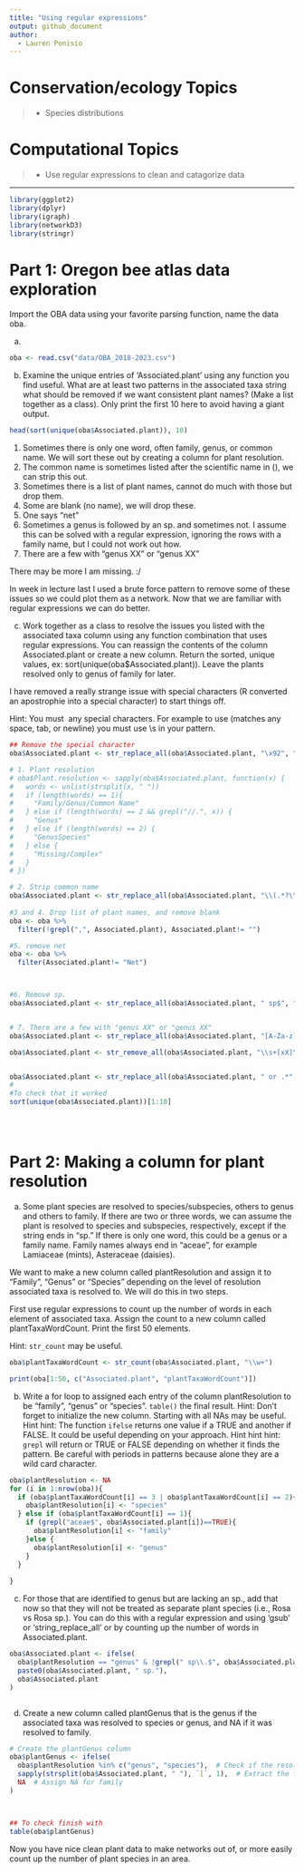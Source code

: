 ```yaml
---
title: "Using regular expressions"
output: github_document
author:
  - Lauren Ponisio
---
```


<!-- Lesson Overview -->

# Conservation/ecology Topics 

> - Species distributions 

# Computational Topics
> -  Use regular expressions to clean and catagorize data

-------------------------------
```r
library(ggplot2)
library(dplyr)
library(igraph)
library(networkD3)
library(stringr)
```

# Part 1: Oregon bee atlas data exploration 

Import the OBA data using your favorite parsing function, name the data oba. 

a. 
```r
oba <- read.csv("data/OBA_2018-2023.csv")

```


b. Examine the unique entries of 'Associated.plant' using any function you find useful. What are at least two patterns in the associated taxa string what should be removed if we want consistent plant names? (Make a list together as a class). Only print the first 10 here to avoid having a giant output. 


```r
head(sort(unique(oba$Associated.plant)), 10)


```


1. Sometimes there is only one word, often family, genus, or common name. We will sort these out by creating a column for plant resolution.
2. The common name is sometimes listed after the scientific name in (), we can strip this out.
3. Sometimes there is a list of plant names, cannot do much with those but drop them. 
4. Some are blank (no name), we will drop these. 
5. One says "net"
6. Sometimes a genus is followed by an sp. and sometimes not. I assume this can be solved with a regular expression, ignoring the rows with a family name, but I could not work out how. 
7. There are a few with "genus XX" or "genus XX"

There may be more I am missing. :/ 

In week in lecture last I used a brute force pattern to remove some of these issues so we could plot them as a network. Now that we are familiar with regular expressions we can do better. 

c. Work together as a class to resolve the issues you listed with the associated taxa column using any function combination that uses regular expressions. You can reassign the contents of the column Associated.plant or create a new column. Return the sorted, unique values, ex: sort(unique(oba$Associated.plant)). Leave the plants resolved only to genus of family for later. 

I have removed a really strange issue with special characters (R converted an apostrophie into a special character) to start things off. 

Hint: You must \ any special characters. For example to use \s (matches any space, tab, or newline) you must use \\s in your pattern.

```r

## Remove the special character
oba$Associated.plant <- str_replace_all(oba$Associated.plant, "\x92", "")

# 1. Plant resolution
# oba$Plant.resolution <- sapply(oba$Associated.plant, function(x) {
#   words <- unlist(strsplit(x, " "))
#   if (length(words) == 1){
#     "Family/Genus/Common Name"
#   } else if (length(words) == 2 && grepl("//.", x)) {
#     "Genus"
#   } else if (length(words) == 2) {
#     "GenusSpecies"
#   } else {
#     "Missing/Complex"
#   }
# })

# 2. Strip common name
oba$Associated.plant <- str_replace_all(oba$Associated.plant, "\\(.*?\\)", "")
 
#3 and 4. Drop list of plant names, and remove blank
oba <- oba %>%
  filter(!grepl(",", Associated.plant), Associated.plant!= "")

#5. remove net
oba <- oba %>%
  filter(Associated.plant!= "Net")



#6. Remove sp.
oba$Associated.plant <- str_replace_all(oba$Associated.plant, " sp$", " sp.")


# 7. There are a few with "genus XX" or "genus XX"
oba$Associated.plant <- str_replace_all(oba$Associated.plant, "[A-Za-z]++[Xx]", "")

oba$Associated.plant <- str_remove_all(oba$Associated.plant, "\\s+[xX]\\s+")


oba$Associated.plant <- str_replace_all(oba$Associated.plant, " or .*", "")
#
#To check that it worked
sort(unique(oba$Associated.plant))[1:10]





```

# Part 2: Making a column for plant resolution

a. Some plant species are resolved to species/subspecies, others to genus and others to family. If there are two or three words, we can assume the plant is resolved to species and subspecies, respectively, except if the string ends in "sp." If there is only one word, this could be a genus or a family name. Family names always end in "aceae", for example Lamiaceae (mints), Asteraceae (daisies). 

We want to make a new column called plantResolution and assign it to "Family", "Genus" or "Species" depending on the level of resolution associated taxa is resolved to. We will do this in two steps. 

First use regular expressions to count up the number of words in each element of associated taxa. Assign the count to a new column called plantTaxaWordCount. Print the first 50 elements.

Hint: `str_count` may be useful. 

```r

oba$plantTaxaWordCount <- str_count(oba$Associated.plant, "\\w+")

print(oba[1:50, c("Associated.plant", "plantTaxaWordCount")])


```

b. Write a for loop to assigned each entry of the column plantResolution to be "family", "genus" or "species". `table()` the final result. 
Hint: Don't forget to initialize the new column. Starting with all NAs may be useful. 
Hint hint: The function `ifelse` returns one value if a TRUE and another if FALSE. It could be useful depending on your approach. 
Hint hint hint: `grepl` will return or TRUE or FALSE depending on whether it finds the pattern. Be careful with periods in patterns because alone they are a wild card character.  

```r
oba$plantResolution <- NA
for (i in 1:nrow(oba)){
  if (oba$plantTaxaWordCount[i] == 3 | oba$plantTaxaWordCount[i] == 2){
    oba$plantResolution[i] <- "species"
  } else if (oba$plantTaxaWordCount[i] == 1){
    if (grepl("aceae$", oba$Associated.plant[i])==TRUE){
      oba$plantResolution[i] <- "family"
    }else {
      oba$plantResolution[i] <- "genus"
    }
  }
  
}


```

c. For those that are identified to genus but are lacking an sp., add that now so that they will not be treated as separate plant species (i.e., Rosa vs Rosa sp.). You can do this with a regular expression and using 'gsub' or 'string_replace_all' or by counting up the number of words in Associated.plant. 
```r

oba$Associated.plant <- ifelse(
  oba$plantResolution == "genus" & !grepl(" sp\\.$", oba$Associated.plant), 
  paste0(oba$Associated.plant, " sp."), 
  oba$Associated.plant
)



```

d. Create a new column called plantGenus that is the genus if the associated taxa was resolved to species or genus, and NA if it was resolved to family. 
```r
# Create the plantGenus column
oba$plantGenus <- ifelse(
  oba$plantResolution %in% c("genus", "species"),  # Check if the resolution is genus or species
  sapply(strsplit(oba$Associated.plant, " "), `[`, 1),  # Extract the first word (genus)
  NA  # Assign NA for family
)



## To check finish with
table(oba$plantGenus)


```

Now you have nice clean plant data to make networks out of, or more easily count up the number of plant species in an area. 
